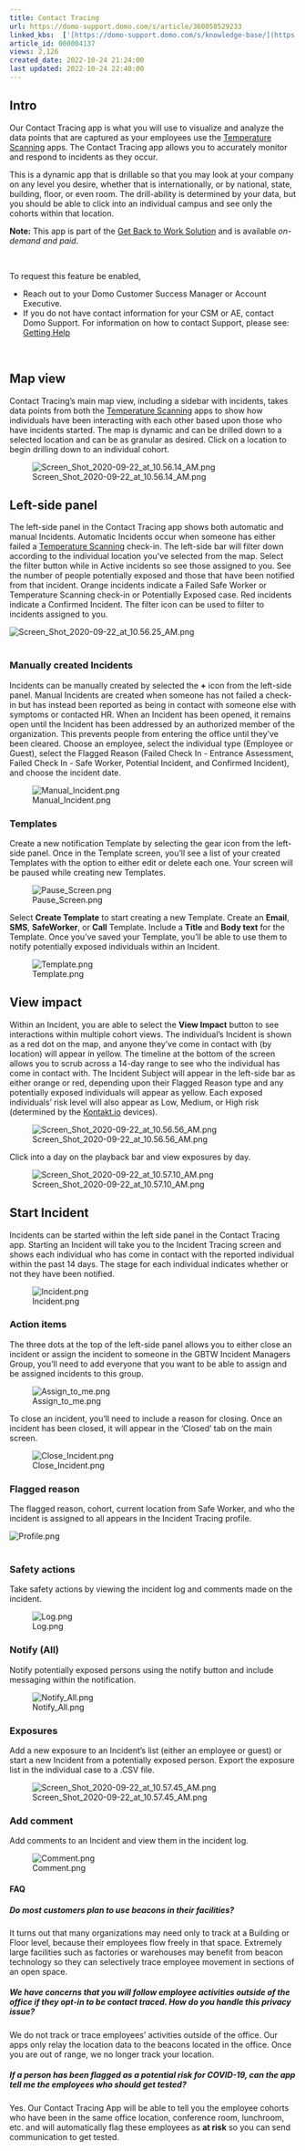 ```yaml
---
title: Contact Tracing
url: https://domo-support.domo.com/s/article/360058529233
linked_kbs:  ['[https://domo-support.domo.com/s/knowledge-base/](https://domo-support.domo.com/s/knowledge-base/)', '[https://domo-support.domo.com/s/](https://domo-support.domo.com/s/)', '[https://domo-support.domo.com/s/topic/0TO5w000000ZampGAC](https://domo-support.domo.com/s/topic/0TO5w000000ZampGAC)', '[https://domo-support.domo.com/s/topic/0TO5w000000Zan9GAC](https://domo-support.domo.com/s/topic/0TO5w000000Zan9GAC)', '[https://domo-support.domo.com/s/article/360056653514](https://domo-support.domo.com/s/article/360056653514)', '[https://domo-support.domo.com/s/article/360056653654](https://domo-support.domo.com/s/article/360056653654)', '[https://domo-support.domo.com/s/article/360042922874](https://domo-support.domo.com/s/article/360042922874)', '[https://domo-support.domo.com/s/article/360058529233](https://domo-support.domo.com/s/article/360058529233)', '[https://domo-support.domo.com/s/topic/0TO5w000000Zan9GAC/available-apps](https://domo-support.domo.com/s/topic/0TO5w000000Zan9GAC/available-apps)', '[https://domo-support.domo.com/s/article/360043429933](https://domo-support.domo.com/s/article/360043429933)', '[https://domo-support.domo.com/s/article/360043429953](https://domo-support.domo.com/s/article/360043429953)', '[https://domo-support.domo.com/s/article/360042925494](https://domo-support.domo.com/s/article/360042925494)', '[https://domo-support.domo.com/s/article/360043429913](https://domo-support.domo.com/s/article/360043429913)', '[https://domo-support.domo.com/s/article/4408174643607](https://domo-support.domo.com/s/article/4408174643607)', '[https://domo-support.domo.com/s/login/](https://domo-support.domo.com/s/login/)']
article_id: 000004137
views: 2,126
created_date: 2022-10-24 21:24:00
last updated: 2022-10-24 22:40:00
---
```




Intro
-----


Our Contact Tracing app is what you will use to visualize and analyze the data points that are captured as your employees use the [Temperature Scanning](/s/article/360056653514 "https://knowledge.domo.com/The_Appstore/Available_Apps/Get_Back_to_Work_Solution#Safe_Worker") apps. The Contact Tracing app allows you to accurately monitor and respond to incidents as they occur.


This is a dynamic app that is drillable so that you may look at your company on any level you desire, whether that is internationally, or by national, state, building, floor, or even room. The drill-ability is determined by your data, but you should be able to click into an individual campus and see only the cohorts within that location.




 


**Note:** This app is part of the [Get Back to Work Solution](/s/article/360056653654 "Get Back to Work Solution") and is available *on-demand and paid*. 


 


To request this feature be enabled,


* Reach out to your Domo Customer Success Manager or Account Executive.
* If you do not have contact information for your CSM or AE, contact Domo Support. For information on how to contact Support, please see: [Getting Help](/s/article/360042922874 "Getting Help")






  
 


Map view
--------


Contact Tracing's main map view, including a sidebar with incidents, takes data points from both the [Temperature Scanning](/s/article/360056653514 "https://knowledge.domo.com/The_Appstore/Available_Apps/Get_Back_to_Work_Solution#Safe_Worker") apps to show how individuals have been interacting with each other based upon those who have incidents started. The map is dynamic and can be drilled down to a selected location and can be as granular as desired. Click on a location to begin drilling down to an individual cohort.


![Screen_Shot_2020-09-22_at_10.56.14_AM.png](Screen_Shot_2020-09-22_at_10.56.14_AM.png)


Left-side panel
---------------


The left-side panel in the Contact Tracing app shows both automatic and manual Incidents. Automatic Incidents occur when someone has either failed a [Temperature Scanning](/s/article/360056653514 "https://knowledge.domo.com/The_Appstore/Available_Apps/Get_Back_to_Work_Solution#Safe_Worker") check-in. The left-side bar will filter down according to the individual location you've selected from the map. Select the filter button while in Active incidents so see those assigned to you. See the number of people potentially exposed and those that have been notified from that incident. Orange incidents indicate a Failed Safe Worker or Temperature Scanning check-in or Potentially Exposed case. Red incidents indicate a Confirmed Incident. The filter icon can be used to filter to incidents assigned to you.


![Screen_Shot_2020-09-22_at_10.56.25_AM.png](Screen_Shot_2020-09-22_at_10.56.25_AM.png)  
 


### Manually created Incidents


Incidents can be manually created by selected the **+** icon from the left-side panel. Manual Incidents are created when someone has not failed a check-in but has instead been reported as being in contact with someone else with symptoms or contacted HR. When an Incident has been opened, it remains open until the Incident has been addressed by an authorized member of the organization. This prevents people from entering the office until they've been cleared. Choose an employee, select the individual type (Employee or Guest), select the Flagged Reason (Failed Check In - Entrance Assessment, Failed Check In - Safe Worker, Potential Incident, and Confirmed Incident), and choose the incident date. 


![Manual_Incident.png](Manual_Incident.png)


### Templates


Create a new notification Template by selecting the gear icon from the left-side panel. Once in the Template screen, you'll see a list of your created Templates with the option to either edit or delete each one. Your screen will be paused while creating new Templates. 


![Pause_Screen.png](Pause_Screen.png)


Select **Create Template** to start creating a new Template. Create an **Email**, **SMS**, **SafeWorker**, or **Call** Template. Include a **Title** and **Body text** for the Template. Once you've saved your Template, you'll be able to use them to notify potentially exposed individuals within an Incident.


![Template.png](Template.png)


View impact
-----------


Within an Incident, you are able to select the **View Impact** button to see interactions within multiple cohort views. The individual's Incident is shown as a red dot on the map, and anyone they've come in contact with (by location) will appear in yellow. The timeline at the bottom of the screen allows you to scrub across a 14-day range to see who the individual has come in contact with. The Incident Subject will appear in the left-side bar as either orange or red, depending upon their Flagged Reason type and any potentially exposed individuals will appear as yellow. Each exposed individuals' risk level will also appear as Low, Medium, or High risk (determined by the [Kontakt.io](http://Kontakt.io) devices).


![Screen_Shot_2020-09-22_at_10.56.56_AM.png](Screen_Shot_2020-09-22_at_10.56.56_AM.png)


Click into a day on the playback bar and view exposures by day. 


![Screen_Shot_2020-09-22_at_10.57.10_AM.png](Screen_Shot_2020-09-22_at_10.57.10_AM.png)


Start Incident
--------------


Incidents can be started within the left side panel in the Contact Tracing app. Starting an Incident will take you to the Incident Tracing screen and shows each individual who has come in contact with the reported individual within the past 14 days. The stage for each individual indicates whether or not they have been notified.


![Incident.png](Incident.png)


### Action items


The three dots at the top of the left-side panel allows you to either close an incident or assign the incident to someone in the GBTW Incident Managers Group, you'll need to add everyone that you want to be able to assign and be assigned incidents to this group. 


![Assign_to_me.png](Assign_to_me.png)


To close an incident, you'll need to include a reason for closing. Once an incident has been closed, it will appear in the 'Closed' tab on the main screen. 


![Close_Incident.png](Close_Incident.png)


### Flagged reason


The flagged reason, cohort, current location from Safe Worker, and who the incident is assigned to all appears in the Incident Tracing profile. 


![Profile.png](Profile.png)  
 


### Safety actions


Take safety actions by viewing the incident log and comments made on the incident. 


![Log.png](Log.png)


### Notify (All)


Notify potentially exposed persons using the notify button and include messaging within the notification.


![Notify_All.png](Notify_All.png)


### Exposures


Add a new exposure to an Incident’s list (either an employee or guest) or start a new Incident from a potentially exposed person. Export the exposure list in the individual case to a .CSV file. 


![Screen_Shot_2020-09-22_at_10.57.45_AM.png](Screen_Shot_2020-09-22_at_10.57.45_AM.png)


### Add comment


Add comments to an Incident and view them in the incident log. 


![Comment.png](Comment.png)


#### FAQ


##### Do most customers plan to use beacons in their facilities?


It turns out that many organizations may need only to track at a Building or Floor level, because their employees flow freely in that space. Extremely large facilities such as factories or warehouses may benefit from beacon technology so they can selectively trace employee movement in sections of an open space.


##### We have concerns that you will follow employee activities outside of the office if they opt-in to be contact traced. How do you handle this privacy issue?


We do not track or trace employees' activities outside of the office. Our apps only relay the location data to the beacons located in the office. Once you are out of range, we no longer track your location.


##### If a person has been flagged as a potential risk for COVID-19, can the app tell me the employees who should get tested?


Yes. Our Contact Tracing App will be able to tell you the employee cohorts who have been in the same office location, conference room, lunchroom, etc. and will automatically flag these employees as **at risk** so you can send communication to get tested.


